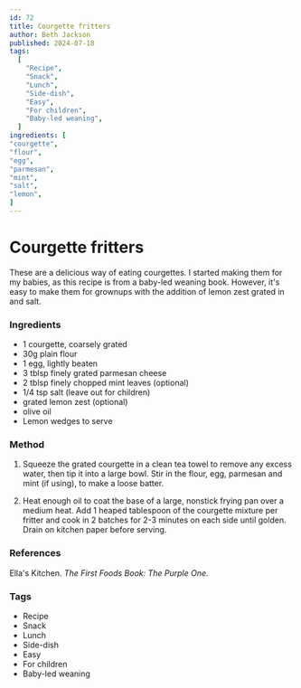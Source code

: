```yaml
---
id: 72
title: Courgette fritters
author: Beth Jackson
published: 2024-07-18
tags:
  [
    "Recipe",
    "Snack",
    "Lunch",
    "Side-dish",
    "Easy",
    "For children",
    "Baby-led weaning",
  ]
ingredients: [
"courgette",
"flour",
"egg",
"parmesan",
"mint",
"salt",
"lemon",
]
---
```


# Courgette fritters

<BlogTextWrapper>

These are a delicious way of eating courgettes. I started making them for my babies, as this recipe is from a baby-led weaning book. However, it's easy to make them for grownups with the addition of lemon zest grated in and salt.

</BlogTextWrapper>

<BlogTextWrapper>

### Ingredients

- 1 courgette, coarsely grated
- 30g plain flour
- 1 egg, lightly beaten
- 3 tblsp finely grated parmesan cheese
- 2 tblsp finely chopped mint leaves (optional)
- 1/4 tsp salt (leave out for children)
- grated lemon zest (optional)
- olive oil
- Lemon wedges to serve

</BlogTextWrapper>

<BlogTextWrapper>

### Method

1. Squeeze the grated courgette in a clean tea towel to remove any excess water, then tip it into a large bowl. Stir in the flour, egg, parmesan and mint (if using), to make a loose batter.

2. Heat enough oil to coat the base of a large, nonstick frying pan over a medium heat. Add 1 heaped tablespoon of the courgette mixture per fritter and cook in 2 batches for 2-3 minutes on each side until golden. Drain on kitchen paper before serving.

</BlogTextWrapper>

<BlogTextWrapper>

### References

Ella's Kitchen. _The First Foods Book: The Purple One._

</BlogTextWrapper>

<BlogTextWrapper>

### Tags

- Recipe
- Snack
- Lunch
- Side-dish
- Easy
- For children
- Baby-led weaning

</BlogTextWrapper>
